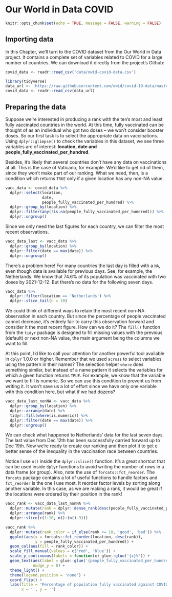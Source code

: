 # Our World in Data COVID {#owidCovid}

```r
knitr::opts_chunk$set(echo = TRUE, message = FALSE, warning = FALSE)
```

## Importing data

In this Chapter, we'll turn to the COVID dataset from the Our World in Data project. It contains a complete set of variables related to COVID for a large number of countries. We can download it directly from the project's Github:

```r

covid_data <- readr::read_csv('data/owid-covid-data.csv')

```

```r

library(tidyverse)
data_url <- 'https://raw.githubusercontent.com/owid/covid-19-data/master/public/data/owid-covid-data.csv'
covid_data <- readr::read_csv(data_url)

```

## Preparing the data

Suppose we're interested in producing a rank with the ten's most and least fully vaccinated countries in the world. At this time, fully vaccinated can be thought of as an individual who got two doses -- we won't consider booster doses. So our first task is to select the appropriate data on vaccinations. Using `dplyr::glimpse()` to check the variables in this dataset, we see three variables are of interest: **location, date and people_fully_vaccinated_per_hundred**.

Besides, it's likely that several countries don't have any data on vaccinations at all. This is the case of Vaticano, for example. We'd like to get rid of them, since they won't make part of our ranking. What we need, then, is a condition which returns `TRUE` only if a given location has any non-NA value. 

```r

vacc_data <- covid_data %>% 
  dplyr::select(location, 
                date, 
                people_fully_vaccinated_per_hundred) %>%   
  dplyr::group_by(location) %>% 
  dplyr::filter(any(!is.na(people_fully_vaccinated_per_hundred))) %>% 
  dplyr::ungroup()

```

Since we only need the last figures for each country, we can filter the most recent observations.
 
```r

vacc_data_last <- vacc_data %>% 
  dplyr::group_by(location) %>% 
  dplyr::filter(date == max(date)) %>% 
  dplyr::ungroup()

```

There's a problem here! For many countries the last day is filled with a `NA`, even though data is available for previous days. See, for example, the Netherlands. We know that 74.6% of its population was vaccinated with two doses by 2021-12-12. But there's no data for the following seven days. 

```r

vacc_data %>%
  dplyr::filter(location == 'Netherlands') %>% 
  dplyr::slice_tail(n = 10)

```

We could think of different ways to retain the most recent non-NA observation in each country. But since the percentage of people vaccinated cannot decrease, it's entirely fair to carry this observation forward and consider it the most recent figure. How can we do it? The `fill()` function from the `tidyr` package is designed to fill missing values with the previous (default) or next non-NA value, the main argument being the columns we want to fill. 

At this point, I'd like to call your attention for another powerful tool available in `dplyr` 1.0.0 or higher. Remember that we used `across` to select variables using the pattern in their names? The selection helper `where` does something similar, but instead of a name pattern it selects the variables for which a given function returns `TRUE`. For example, we know that the variable we want to fill is numeric. So we can use this condition to prevent us from writing it. It won't save us a lot of effort since we have only one variable with this condition here, but what if we had dozens?      

```r

vacc_data_last_nonNA <- vacc_data %>% 
  dplyr::group_by(location) %>% 
  dplyr::arrange(date) %>% 
  tidyr::fill(where(is.numeric)) %>% 
  dplyr::filter(date == max(date)) %>% 
  dplyr::ungroup()

```

We can check what happened to Netherlands' data for the last seven days. The last value from Dec 12th has been successfully carried forward up to Dec 19th. Now we're ready to create our ranking and then plot it to get e better sense of the inequality in the vaccination race between countries. 

Notice I use `n()` inside the `dplyr::slice()` function. It's a great shortcut that can be used inside `dplyr` functions to avoid writing the number of rows in a data frame (or group). Also, note the use of `forcats::fct_reorder`. The `forcats` package contains a lot of useful functions to handle factors and `fct_reorder` is the one I use most. It reorder factor levels by sorting along another variable. In this case, as we are making a rank, it would be great if the locations were ordered by their position in the rank!  

```r

vacc_rank <- vacc_data_last_nonNA %>% 
  dplyr::mutate(rank = dplyr::dense_rank(desc(people_fully_vaccinated_per_hundred))) %>% 
  dplyr::arrange(rank) %>% 
  dplyr::slice(c(1:10, n():(n()-9)))

vacc_rank %>%
  dplyr::mutate(rank_color = if_else(rank <= 10, 'good', 'bad')) %>% 
  ggplot(aes(x = forcats::fct_reorder(location, desc(rank)), 
             y = people_fully_vaccinated_per_hundred)) +
  geom_col(aes(fill = rank_color)) +
  scale_fill_manual(values = c('red', 'blue')) +
  scale_y_continuous(labels = function(x) glue::glue('{x}%')) +
  geom_text(aes(label = glue::glue('{people_fully_vaccinated_per_hundred}%')), 
            nudge_y = 8) +
  theme_light() +
  theme(legend.position = 'none') +
  coord_flip() +
  labs(title = 'Percentage of population fully vaccinated against COVID-19',
       x = '', y = '')

```

